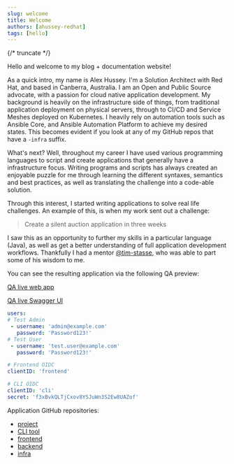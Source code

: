 ```yaml
---
slug: welcome
title: Welcome
authors: [ahussey-redhat]
tags: [hello]
---
```


{/* truncate */}

Hello and welcome to my blog + documentation website!

As a quick intro, my name is Alex Hussey. I'm a Solution Architect with Red Hat, and based in Canberra, Australia.
I am an Open and Public Source advocate, with a passion for cloud native application development.
My background is heavily on the infrastructure side of things, from traditional application deployment on physical servers, through to CI/CD and Service Meshes deployed on Kubernetes.
I heavily rely on automation tools such as Ansible Core, and Ansible Automation Platform to achieve my desired states.
This becomes evident if you look at any of my GitHub repos that have a `-infra` suffix.

What's next?
Well, throughout my career I have used various programming languages to script and create applications that generally have a infrastructure focus.
Writing programs and scripts has always created an enjoyable puzzle for me through learning the different syntaxes, semantics and best practices, as well as translating the challenge into a code-able solution.

Through this interest, I started writing applications to solve real life challenges. An example of this, is when my work sent out a challenge:
> Create a silent auction application in three weeks

I saw this as an opportunity to further my skills in a particular language (Java), as well as get a better understanding of full application development workflows.
Thankfully I had a mentor [@tim-stasse](https://github.com/tim-stasse), who was able to part some of his wisdom to me.

You can see the resulting application via the following QA preview:

[QA live web app](https://silent-auction.qa.blueguardian.co/)

[QA live Swagger UI](https://silent-auction-backend.qa.blueguardian.co/swagger-ui)

```yaml
users:
# Test Admin
 - username: 'admin@example.com'
   password: 'Password123!'
# Test User
 - username: 'test.user@example.com'
   password: 'Password123!'

# Frontend OIDC
clientID: 'frontend'

# CLI OIDC
clientID: 'cli'
secret: 'f3xBvkQLTjCxov8YSJuWn3S2Ew8UAZof'
```
Application GitHub repositories:
- [project](https://github.com/users/ahussey-redhat/projects/1/views/1)
- [CLI tool](https://github.com/ahussey-redhat/silent-auction-cli)
- [frontend](https://github.com/ahussey-redhat/silent-auction-frontend)
- [backend](https://github.com/ahussey-redhat/silent-auction-backend)
- [infra](https://github.com/ahussey-redhat/silent-auction-demo-infra)
